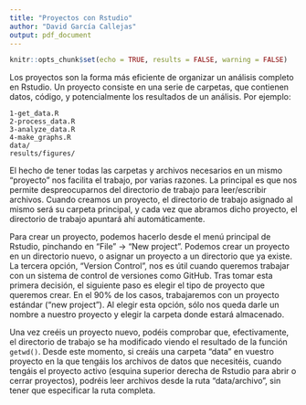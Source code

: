 ```yaml
---
title: "Proyectos con Rstudio"
author: "David García Callejas"
output: pdf_document
---
```


```r
knitr::opts_chunk$set(echo = TRUE, results = FALSE, warning = FALSE)
```

Los proyectos son la forma más eficiente de organizar un análisis completo en Rstudio. Un proyecto consiste en una serie de carpetas, que contienen datos, código, y potencialmente los resultados de un análisis. Por ejemplo:

```
1-get_data.R
2-process_data.R
3-analyze_data.R
4-make_graphs.R
data/
results/figures/
```

El hecho de tener todas las carpetas y archivos necesarios en un mismo "proyecto" nos facilita el trabajo, por varias razones. La principal es que nos permite despreocuparnos del directorio de trabajo para leer/escribir archivos. Cuando creamos un proyecto, el directorio de trabajo asignado al mismo será su carpeta principal, y cada vez que abramos dicho proyecto, el directorio de trabajo apuntará ahí automáticamente.

Para crear un proyecto, podemos hacerlo desde el menú principal de Rstudio, pinchando en "File" -> "New project". Podemos crear un proyecto en un directorio nuevo, o asignar un proyecto a un directorio que ya existe. La tercera opción, "Version Control", nos es útil cuando queremos trabajar con un sistema de control de versiones como GitHub. Tras tomar esta primera decisión, el siguiente paso es elegir el tipo de proyecto que queremos crear. En el 90% de los casos, trabajaremos con un proyecto estándar ("new project"). Al elegir esta opción, sólo nos queda darle un nombre a nuestro proyecto y elegir la carpeta donde estará almacenado.

Una vez creéis un proyecto nuevo, podéis comprobar que, efectivamente, el directorio de trabajo se ha modificado viendo el resultado de la función `getwd()`. Desde este momento, si creáis una carpeta "data" en vuestro proyecto en la que tengáis los archivos de datos que necesitéis, cuando tengáis el proyecto activo (esquina superior derecha de Rstudio para abrir o cerrar proyectos), podréis leer archivos desde la ruta "data/archivo", sin tener que especificar la ruta completa.


